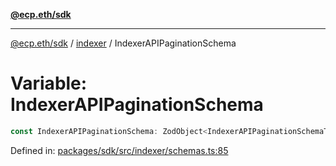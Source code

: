 [**@ecp.eth/sdk**](../../index.mdx)

***

[@ecp.eth/sdk](/sdk-reference/index.mdx) / [indexer](/sdk-reference/indexer/index.mdx) / IndexerAPIPaginationSchema

# Variable: IndexerAPIPaginationSchema

```ts
const IndexerAPIPaginationSchema: ZodObject<IndexerAPIPaginationSchemaType>;
```

Defined in: [packages/sdk/src/indexer/schemas.ts:85](https://github.com/ecp-eth/comments-monorepo/blob/main/packages/sdk/src/indexer/schemas.ts#L85)
